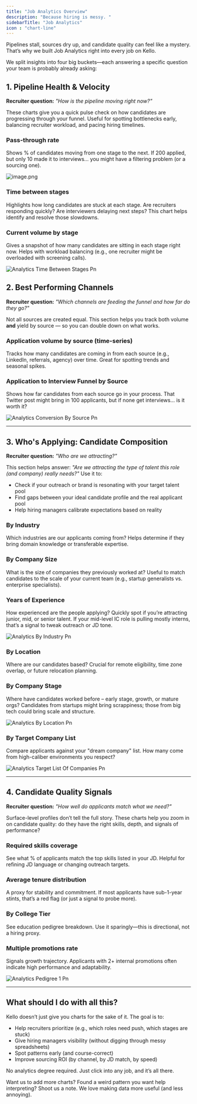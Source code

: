 ```yaml
---
title: "Job Analytics Overview"
description: "Because hiring is messy. "
sidebarTitle: "Job Analytics"
icon : "chart-line"
---
```


Pipelines stall, sources dry up, and candidate quality can feel like a mystery. That’s why we built Job Analytics right into every job on Kello. 

We split insights into four big buckets—each answering a specific question your team is probably already asking:

## 1. Pipeline Health & Velocity

**Recruiter question:** _"How is the pipeline moving right now?"_

These charts give you a quick pulse check on how candidates are progressing through your funnel. Useful for spotting bottlenecks early, balancing recruiter workload, and pacing hiring timelines.

### Pass-through rate

Shows % of candidates moving from one stage to the next. If 200 applied, but only 10 made it to interviews... you might have a filtering problem (or a sourcing one).

![image.png](/images/image.png)

### Time between stages

Highlights how long candidates are stuck at each stage. Are recruiters responding quickly? Are interviewers delaying next steps? This chart helps identify and resolve those slowdowns.

### Current volume by stage

Gives a snapshot of how many candidates are sitting in each stage right now. Helps with workload balancing (e.g., one recruiter might be overloaded with screening calls).

![Analytics Time Between Stages Pn](/images/analytics_time_between_stages.png)

## 2. Best Performing Channels

**Recruiter question:** _"Which channels are feeding the funnel and how far do they go?"_

Not all sources are created equal. This section helps you track both volume **and** yield by source — so you can double down on what works.

### Application volume by source (time-series)

Tracks how many candidates are coming in from each source (e.g., LinkedIn, referrals, agency) over time. Great for spotting trends and seasonal spikes.

### Application to Interview Funnel by Source

Shows how far candidates from each source go in your process. That Twitter post might bring in 100 applicants, but if none get interviews... is it worth it?

![Analytics Conversion By Source Pn](/images/analytics_conversion_by_source.png)

---

## 3. Who's Applying: Candidate Composition

**Recruiter question:** _"Who are we attracting?"_

This section helps answer: _"Are we attracting the type of talent this role (and company) really needs?"_ Use it to:

- Check if your outreach or brand is resonating with your target talent pool
- Find gaps between your ideal candidate profile and the real applicant pool
- Help hiring managers calibrate expectations based on reality

### By Industry

Which industries are our applicants coming from? Helps determine if they bring domain knowledge or transferable expertise.

### By Company Size

What is the size of companies they previously worked at? Useful to match candidates to the scale of your current team (e.g., startup generalists vs. enterprise specialists).

### Years of Experience

How experienced are the people applying? Quickly spot if you’re attracting junior, mid, or senior talent. If your mid-level IC role is pulling mostly interns, that’s a signal to tweak outreach or JD tone.

![Analytics By Industry Pn](/images/analytics_by_industry.png)

### By Location

Where are our candidates based? Crucial for remote eligibility, time zone overlap, or future relocation planning.

### By Company Stage

Where have candidates worked before – early stage, growth, or mature orgs? Candidates from startups might bring scrappiness; those from big tech could bring scale and structure.

![Analytics By Location Pn](/images/analytics_by_location.png)

### By Target Company List

Compare applicants against your "dream company" list. How many come from high-caliber environments you respect?

![Analytics Target List Of Companies Pn](/images/analytics_target_list_of_companies.png)

---

## 4. Candidate Quality Signals

**Recruiter question:** _"How well do applicants match what we need?"_

Surface-level profiles don’t tell the full story. These charts help you zoom in on candidate quality: do they have the right skills, depth, and signals of performance?

### Required skills coverage

See what % of applicants match the top skills listed in your JD. Helpful for refining JD language or changing outreach targets.

### Average tenure distribution

A proxy for stability and commitment. If most applicants have sub-1-year stints, that’s a red flag (or just a signal to probe more).

### By College Tier

See education pedigree breakdown. Use it sparingly—this is directional, not a hiring proxy.

### Multiple promotions rate

Signals growth trajectory. Applicants with 2\+ internal promotions often indicate high performance and adaptability.

![Analytics Pedigree 1 Pn](/images/analytics_pedigree_1.png)

---

## What should I do with all this?

Kello doesn’t just give you charts for the sake of it. The goal is to:

- Help recruiters prioritize (e.g., which roles need push, which stages are stuck)
- Give hiring managers visibility (without digging through messy spreadsheets)
- Spot patterns early (and course-correct)
- Improve sourcing ROI (by channel, by JD match, by speed)

No analytics degree required. Just click into any job, and it’s all there.

Want us to add more charts? Found a weird pattern you want help interpreting? Shoot us a note. We love making data more useful (and less annoying).